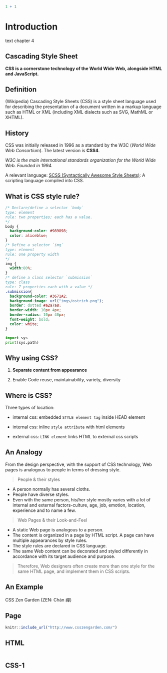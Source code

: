 ```r
1 + 1
```

# Introduction

text chapter 4

## Cascading Style Sheet

**CSS is a cornerstone technology of the World Wide Web, alongside HTML and JavaScript.**

::: panel-tabset
## Definition

(Wikipedia) Cascading Style Sheets (CSS) is a style sheet language used for describing the presentation of a document written in a markup language such as HTML or XML (including XML dialects such as SVG, MathML or XHTML).

## History

CSS was initially released in 1996 as a standard by the W3C (*World Wide Web Consortium*). The latest version is **CSS4**.

*W3C is the main international standards organization for the World Wide Web. Founded in 1994.*

A relevant language: [SCSS (Syntactically Awesome Style Sheets)](https://sass-lang.com/): A scripting language compiled into CSS.

## What is CSS style rule?

```css
/* Declare/define a selector `body`
type: element
rule: two properties; each has a value.
*/
body { 
  background-color: #989898;
  color: aliceblue;
}
/* Define a selector `img`
type: element
rule: one property width 
*/
img {
  width:80%;
}
/* define a class selector `submission`
type: class
rule: 7 properties each with a value */
.submission{
  background-color: #3671A2;
  background-image: url("imgs/ostrich.png");
  border: dotted #a2a7a8;
  border-width: 10px 4px;
  border-radius: 10px 40px;
  font-weight: bold;
  color: white;
}
```

```python
import sys
print(sys.path)
```

## Why using CSS?

1.  **Separate content from appearance**

2.  Enable Code reuse, maintainability, variety, diversity

## Where is CSS?

Three types of location:

-   internal css: embedded `STYLE element tag` inside HEAD element

-   internal css: inline `style attribute` with html elements

-   external css: `LINK element` links HTML to external css scripts

:::

## An Analogy

From the design perspective, with the support of CSS technology, Web pages is analogous to people in terms of dressing style.

> People & their styles

-   A person normally has several cloths.
-   People have diverse styles.
-   Even with the same person, his/her style mostly varies with a lot of internal and external factors-culture, age, job, emotion, location, experience and to name a few.

> Web Pages & their Look-and-Feel

-   A static Web page is analogous to a person.
-   The content is organized in a page by HTML script. A page can have multiple appearances by style rules.
-   The style rules are declared in CSS language.
-   The same Web content can be decorated and styled differently in accordance with its target audience and purpose.

> Therefore, Web designers often create more than one style for the same HTML page, and implement them in CSS scripts.

## An Example

CSS Zen Garden (ZEN: Chán 禪)

::: panel-tabset

## Page
```r
knitr::include_url("http://www.csszengarden.com/")
```

## HTML

```html

```

## CSS-1

```html

```

:::
